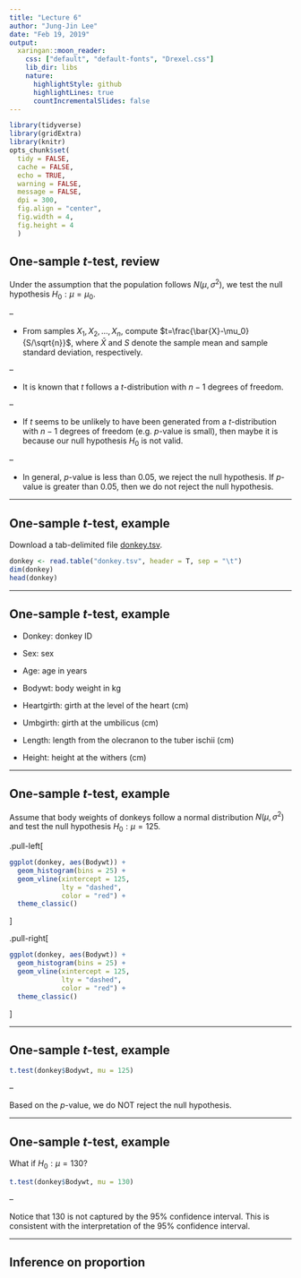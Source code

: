 ```yaml
---
title: "Lecture 6"
author: "Jung-Jin Lee"
date: "Feb 19, 2019"
output:
  xaringan::moon_reader:
    css: ["default", "default-fonts", "Drexel.css"] 
    lib_dir: libs
    nature:
      highlightStyle: github
      highlightLines: true
      countIncrementalSlides: false
---
```

 
```r
library(tidyverse) 
library(gridExtra)
library(knitr) 
opts_chunk$set(
  tidy = FALSE,
  cache = FALSE,
  echo = TRUE,
  warning = FALSE,
  message = FALSE,
  dpi = 300,
  fig.align = "center",
  fig.width = 4,
  fig.height = 4
  )
```

## One-sample _t_-test, review

Under the assumption that the population follows $N(\mu, \sigma^2)$, we test the null hypothesis $H_0: \mu = \mu_0$. 

--

- From samples $X_1,X_2,\ldots, X_n$, compute $t=\frac{\bar{X}-\mu_0}{S/\sqrt{n}}$, where $\bar{X}$ and $S$ denote the sample mean and sample standard deviation, respectively. 

--

- It is known that $t$ follows a $t$-distribution with $n-1$ degrees of freedom.

--

- If $t$ seems to be unlikely to have been generated from a $t$-distribution with $n-1$ degrees of freedom (e.g. $p$-value is small), then maybe it is because our null hypothesis $H_0$ is not valid. 

--

- In general, $p$-value is less than $0.05$, we reject the null hypothesis. If $p$-value is greater than $0.05$, then we do not reject the null hypothesis.

---

## One-sample _t_-test, example

Download a tab-delimited file [donkey.tsv](donkey.tsv). 

```r
donkey <- read.table("donkey.tsv", header = T, sep = "\t") 
dim(donkey)
head(donkey)
```

---

## One-sample _t_-test, example

- Donkey: donkey ID

- Sex: sex

- Age: age in years

- Bodywt: body weight in kg

- Heartgirth: girth at the level of the heart (cm)

- Umbgirth: girth at the umbilicus (cm)

- Length: length from the olecranon to the tuber ischii (cm)

- Height: height at the withers (cm)

---

## One-sample _t_-test, example

Assume that body weights of donkeys follow a normal distribution $N(\mu, \sigma^2)$ and test the null hypothesis $H_0: \mu = 125$.

.pull-left[
```r
ggplot(donkey, aes(Bodywt)) + 
  geom_histogram(bins = 25) +
  geom_vline(xintercept = 125, 
             lty = "dashed", 
             color = "red") +
  theme_classic()
```
]

.pull-right[
```r
ggplot(donkey, aes(Bodywt)) +
  geom_histogram(bins = 25) +
  geom_vline(xintercept = 125,
             lty = "dashed",
             color = "red") +
  theme_classic()
```
]

---

## One-sample _t_-test, example

```r
t.test(donkey$Bodywt, mu = 125)
```

--

Based on the $p$-value, we do NOT reject the null hypothesis. 

---

## One-sample _t_-test, example

What if $H_0: \mu = 130$?

```r
t.test(donkey$Bodywt, mu = 130)
```

--

Notice that $130$ is not captured by the 95% confidence interval. This is consistent with the interpretation of the 95% confidence interval. 

---

## Inference on proportion





